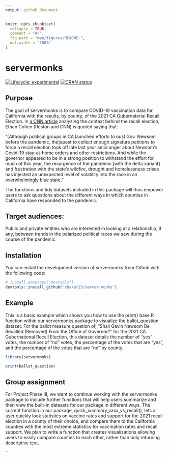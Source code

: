 ```yaml
---
output: github_document
---
```


<!-- README.md is generated from README.Rmd. Please edit that file -->

```r
knitr::opts_chunk$set(
  collapse = TRUE,
  comment = "#>",
  fig.path = "man/figures/README-",
  out.width = "100%"
)
```

# servermonks

<!-- badges: start -->
[![Lifecycle: experimental](https://img.shields.io/badge/lifecycle-experimental-orange.svg)](https://lifecycle.r-lib.org/articles/stages.html#experimental)
[![CRAN status](https://www.r-pkg.org/badges/version/servermonks)](https://CRAN.R-project.org/package=servermonks)
<!-- badges: end -->

## Purpose

The goal of servermonks is to compare COVID-19 vaccination data for California with the results, by county, of the 2021 CA Gubernatorial Recall Election. In [a CNN article](https://www.cnn.com/2021/08/28/politics/california-recall-what-matters/index.html) analyzing the context behind the recall election, Ethan Cohen (Reston and CNN) is quoted saying that:

"[Although political groups in CA launched efforts to oust Gov. Newsom before the pandemic, the]quest to collect enough signature petitions to force a recall election took off late last year amid anger about Newsom’s Covid-19 stay-at-home orders and other restrictions. And while the governor appeared to be in a strong position to withstand the effort for much of this year, the resurgence of the pandemic [with the delta variant] and frustration with the state’s wildfire, drought and homelessness crises has injected an unexpected level of volatility into the race in an overwhelmingly blue state."

The functions and tidy datasets included in this package will thus empower users to ask questions about the different ways in which counties in California have responded to the pandemic.

## Target audiences:

Public and private entities who are interested in looking at a relationship, if any, between trends in the polarized political races we saw during the course of the pandemic 


## Installation

You can install the development version of servermonks from Github with the following code:

```r
# install.packages("devtools")
devtools::install_github("zbaker23/server-monks")
```

## Example

This is a basic example which shows you how to use the print() base R function within our servermonks package to visualize the ballot_question dataset. For the ballot measure question of, "Shall Gavin Newsom Be Recalled (Removed) From the Office of Governor?" for the 2021 CA Gubernational Recall Election, this dataset details the number of "yes" votes, the number of "no" votes, the percentage of the votes that are "yes", and the percentage of the votes that are "no" by county. 

```r

library(servermonks)

print(ballot_question)

```

## Group assignment

For Project Phase III, we want to continue working with the servermonks package to include further functions that will help users summarize and then view the built-in datasets for our package in different ways. The current function in our package, quick_summary_vaxx_vs_recall(), lets a user quickly look statistics on vaccine rates and support for the 2021 recall election in a county of their choice, and compare them to the California counties with the most extreme statistics for vaccination rates and recall support. We plan to write a function that creates visualizations allowing users to easily compare counties to each other, rather than only returning descriptive text. 


```
